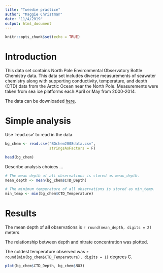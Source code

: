 ```yaml
---
title: "Tweedie practice"
author: "Maggie Christman"
date: "11/4/2019"
output: html_document
---
```


```r
knitr::opts_chunk$set(echo = TRUE)
```

# Introduction

This data set contains North Pole Environmental Observatory Bottle Chemistry data. This data set includes diverse measurements of seawater chemistry along with supporting conductivity, temperature, and depth (CTD) data from the Arctic Ocean near the North Pole. Measurements were taken from sea ice platforms each April or May from 2000-2014.

The data can be downloaded [here](http://doi.org/10.18739/A25T3FZ8X). 

# Simple analysis

Use 'read.csv' to read in the data

```r
bg_chem <- read.csv("BGchem2008data.csv", 
                    stringsAsFactors = F)

head(bg_chem)
```



Describe analysis choices ...

```r
# The mean depth of all observations is stored as mean_depth.
mean_depth <- mean(bg_chem$CTD_Depth)

# The minimum temperature of all observations is stored as min_temp.
min_temp <- min(bg_chem$CTD_Temperature)

```

# Results

The mean depth of **all** observations is `r round(mean_depth, digits = 2)` meters.

The relationship between depth and nitrate concentration was plotted.

The coldest temperature observed was `r round(min(bg_chem$CTD_Temperature), digits = 1)` degrees C.

```r
plot(bg_chem$CTD_Depth, bg_chem$NO3)

```

